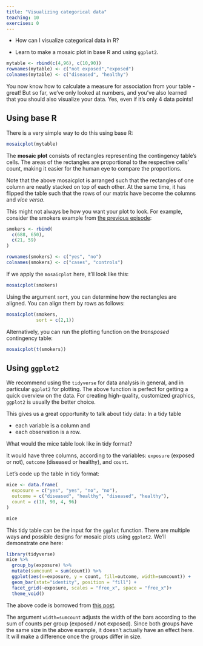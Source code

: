 ```yaml
---
title: "Visualizing categorical data"
teaching: 10
exercises: 0
---
```


:::::::::::::::::::::::::::::::::::::: questions 

- How can I visualize categorical data in R?

::::::::::::::::::::::::::::::::::::::::::::::::

::::::::::::::::::::::::::::::::::::: objectives

- Learn to make a mosaic plot in base R and using `ggplot2`.

::::::::::::::::::::::::::::::::::::::::::::::::


```r
mytable <- rbind(c(4,96), c(10,90))
rownames(mytable) <- c("not exposed","exposed")
colnames(mytable) <- c("diseased", "healthy")
```


You now know how to calculate a measure for association from your table - great! But so far, we've only looked at numbers, and you've also learned that you should also visualize your data. Yes, even if it's only 4 data points!  


## Using base R

There is a very simple way to do this using base R:

```r
mosaicplot(mytable)
```
The **mosaic plot** consists of rectangles representing the contingency table's cells. The areas of the rectangles are proportional to the respective cells' count, making it easier for the human eye to compare the proportions.

Note that the above mosaicplot is arranged such that the rectangles of one column are neatly stacked on top of each other. At the same time, it has flipped the table such that the rows of our matrix have become the columns and *vice versa*. 

This might not always be how you want your plot to look. For example, consider the smokers example from [the previous episode](../02-effect-size.Rmd):

```r
smokers <- rbind(
  c(688, 650),
  c(21, 59)
)

rownames(smokers) <- c("yes", "no")
colnames(smokers) <- c("cases", "controls")
```

If we apply the `mosaicplot` here, it'll look like this:
```r
mosaicplot(smokers)
```
Using the argument `sort`, you can determine how the rectangles are aligned. You can align them by rows as follows: 
```r
mosaicplot(smokers,
           sort = c(2,1))
```
Alternatively, you can run the plotting function on the *transposed* contingency table: 
```r
mosaicplot(t(smokers))
```

## Using `ggplot2` 

We recommend using the `tidyverse` for data analysis in general, and in particular `ggplot2` for plotting. The above function is perfect for getting a quick overview on the data. For creating high-quality, customized graphics, `ggplot2` is usually the better choice. 

This gives us a great opportunity to talk about tidy data: In a tidy table 

- each variable is a column and 
- each observation is a row. 

::::::::::: challenge

What would the mice table look like in tidy format? 

::::::::::::: solution
It would have three columns, according to the variables: `exposure` (exposed or not), `outcome` (diseased or healthy), and `count`. 

::::::::::::::::::
::::::::::::::::::

Let's code up the table in tidy format:

```r
mice <- data.frame(
  exposure = c("yes", "yes", "no", "no"),
  outcome = c("diseased", "healthy", "diseased", "healthy"),
  count = c(10, 90, 4, 96)
)

mice
```

This tidy table can be the input for the `ggplot` function. There are multiple ways and possible designs for mosaic plots using `ggplot2`. We'll demonstrate one here:

```r
library(tidyverse)
mice %>% 
  group_by(exposure) %>% 
  mutate(sumcount = sum(count)) %>% 
  ggplot(aes(x=exposure, y = count, fill=outcome, width=sumcount)) + 
  geom_bar(stat="identity", position = "fill") +
  facet_grid(~exposure, scales = "free_x", space = "free_x")+
  theme_void() 
```

The above code is borrowed from [this post](https://stackoverflow.com/questions/19233365/how-to-create-a-marimekko-mosaic-plot-in-ggplot2).

::::::::::: callout
The argument `width=sumcount` adjusts the width of the bars according to the sum of counts per group (exposed / not exposed). Since both groups have the same size in the above example, it doesn't actually have an effect here. It will make a difference once the groups differ in size.
:::::::::::::::


